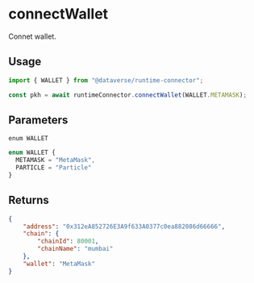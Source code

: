 # connectWallet

Connet wallet.

## Usage
```js
import { WALLET } from "@dataverse/runtime-connector";

const pkh = await runtimeConnector.connectWallet(WALLET.METAMASK);
```

## Parameters
`enum WALLET`
```js
enum WALLET {
  METAMASK = "MetaMask",
  PARTICLE = "Particle"
}
```

## Returns
```json
{
    "address": "0x312eA852726E3A9f633A0377c0ea882086d66666",
    "chain": {
        "chainId": 80001,
        "chainName": "mumbai"
    },
    "wallet": "MetaMask"
}
```